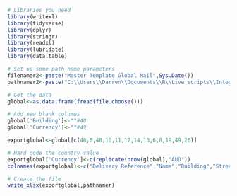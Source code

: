 ```{r Libraries, include = FALSE}
# Libraries you need
library(writexl)
library(tidyverse)
library(dplyr)
library(stringr)
library(readxl)
library(lubridate)
library(data.table)
```

```{r Namers, include = FALSE}
# Set up some path name parameters
filenamer2<-paste("Master Template Global Mail",Sys.Date())
pathnamer2<-paste("C:\\Users\\Darren\\Documents\\R\\Live scripts\\Integration Outputs\\",filenamer,".xlsx")
```

```{r Data.grab, include = FALSE}
# Get the data
global<-as.data.frame(fread(file.choose()))

# Add new blank columns
global['Building']<-""#48
global['Currency']<-""#49

exportglobal<-global[c(46,6,48,10,11,12,14,13,6,8,19,49,26)]
```

```{r add.hardcode.values, include = FALSE}
# Hard code the country value
exportglobal['Currency']<-c(replicate(nrow(global),"AUD"))
colnames(exportglobal)<-c("Delivery Reference","Name","Building","Street Address","Suburb","State","PostCode","Country","Contact","Phone","Goods Desc","Currency","Value")
```

```{r Export}
# Create the file
write_xlsx(exportglobal,pathnamer)
```
